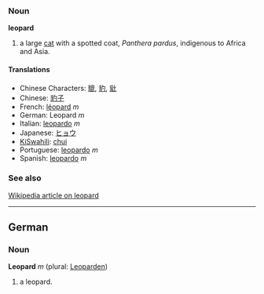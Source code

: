 === Noun ===
'''leopard'''

# a large [[cat]] with a spotted coat, ''Panthera pardus'', indigenous to Africa and Asia.

==== Translations ====
*Chinese Characters: [[貔]], [[豹]], [[豼]]
*Chinese: [[豹子]]
*French: [[léopard]] ''m''
*German: Leopard ''m''
*Italian: [[leopardo]] ''m''
*Japanese: [[ヒョウ]]
*[[KiSwahili]]: [[chui]]
*Portuguese: [[leopardo]] ''m''
*Spanish: [[leopardo]] ''m''

===See also===
[[w:leopard|Wikipedia article on leopard]]

----
==German==
===Noun===
'''Leopard''' ''m'' (plural: [[Leoparden]])

# a leopard.